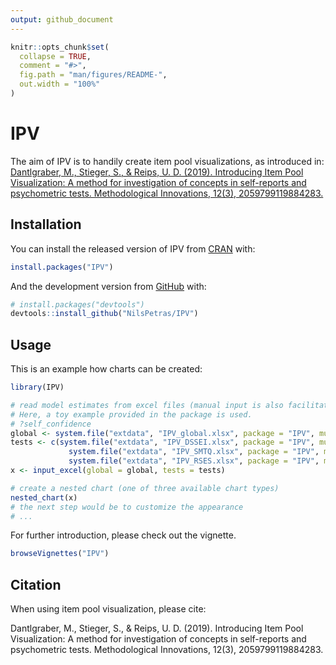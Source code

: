 ```yaml
---
output: github_document
---
```


<!-- README.md is generated from README.Rmd. Please edit that file -->

```r
knitr::opts_chunk$set(
  collapse = TRUE,
  comment = "#>",
  fig.path = "man/figures/README-",
  out.width = "100%"
)
```

# IPV

<!-- badges: start -->
<!-- badges: end -->

The aim of IPV is to handily create item pool visualizations, as introduced in: [Dantlgraber, M., Stieger, S., & Reips, U. D. (2019). Introducing Item Pool Visualization: A method for investigation of concepts in self-reports and psychometric tests. Methodological Innovations, 12(3), 2059799119884283.](https://doi.org/10.1177/2059799119884283)

## Installation

You can install the released version of IPV from [CRAN](https://CRAN.R-project.org) with:

``` r
install.packages("IPV")
```

And the development version from [GitHub](https://github.com/) with:

``` r
# install.packages("devtools")
devtools::install_github("NilsPetras/IPV")
```
## Usage

This is an example how charts can be created:

```r
library(IPV)

# read model estimates from excel files (manual input is also facilitated)
# Here, a toy example provided in the package is used.
# ?self_confidence
global <- system.file("extdata", "IPV_global.xlsx", package = "IPV", mustWork = TRUE)
tests <- c(system.file("extdata", "IPV_DSSEI.xlsx", package = "IPV", mustWork = TRUE),
             system.file("extdata", "IPV_SMTQ.xlsx", package = "IPV", mustWork = TRUE),
             system.file("extdata", "IPV_RSES.xlsx", package = "IPV", mustWork = TRUE))
x <- input_excel(global = global, tests = tests)

# create a nested chart (one of three available chart types)
nested_chart(x)
# the next step would be to customize the appearance
# ...
```

For further introduction, please check out the vignette.

```r
browseVignettes("IPV")
```


## Citation
When using item pool visualization, please cite:

Dantlgraber, M., Stieger, S., & Reips, U. D. (2019). Introducing Item Pool Visualization: A method for investigation of concepts in self-reports and psychometric tests. Methodological Innovations, 12(3), 2059799119884283.
